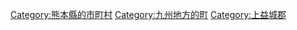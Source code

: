 {{Commonscat|Mashiki, Kumamoto}}
{{Catmore}}

{{DEFAULTSORT:Mashiki}}
[[Category:熊本縣的市町村|Category:熊本縣的市町村]]
[[Category:九州地方的町|Category:九州地方的町]]
[[Category:上益城郡|Category:上益城郡]]